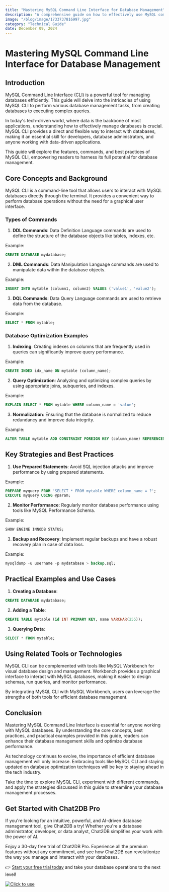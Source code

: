 ```yaml
---
title: "Mastering MySQL Command Line Interface for Database Management"
description: "A comprehensive guide on how to effectively use MySQL command line interface for efficient database management."
image: "/blog/image/1733737816997.jpg"
category: "Technical Guide"
date: December 09, 2024
---
```


# Mastering MySQL Command Line Interface for Database Management


<Authors date="December 09, 2024">
  <Author name="Aiden Stone" link="https://chat2db.ai" />
</Authors>

## Introduction
MySQL Command Line Interface (CLI) is a powerful tool for managing databases efficiently. This guide will delve into the intricacies of using MySQL CLI to perform various database management tasks, from creating databases to executing complex queries.

In today's tech-driven world, where data is the backbone of most applications, understanding how to effectively manage databases is crucial. MySQL CLI provides a direct and flexible way to interact with databases, making it an essential skill for developers, database administrators, and anyone working with data-driven applications.

This guide will explore the features, commands, and best practices of MySQL CLI, empowering readers to harness its full potential for database management.

## Core Concepts and Background
MySQL CLI is a command-line tool that allows users to interact with MySQL databases directly through the terminal. It provides a convenient way to perform database operations without the need for a graphical user interface.

### Types of Commands
1. **DDL Commands**: Data Definition Language commands are used to define the structure of the database objects like tables, indexes, etc.

Example:
```sql
CREATE DATABASE mydatabase;
```

2. **DML Commands**: Data Manipulation Language commands are used to manipulate data within the database objects.

Example:
```sql
INSERT INTO mytable (column1, column2) VALUES ('value1', 'value2');
```

3. **DQL Commands**: Data Query Language commands are used to retrieve data from the database.

Example:
```sql
SELECT * FROM mytable;
```

### Database Optimization Examples
1. **Indexing**: Creating indexes on columns that are frequently used in queries can significantly improve query performance.

Example:
```sql
CREATE INDEX idx_name ON mytable (column_name);
```

2. **Query Optimization**: Analyzing and optimizing complex queries by using appropriate joins, subqueries, and indexes.

Example:
```sql
EXPLAIN SELECT * FROM mytable WHERE column_name = 'value';
```

3. **Normalization**: Ensuring that the database is normalized to reduce redundancy and improve data integrity.

Example:
```sql
ALTER TABLE mytable ADD CONSTRAINT FOREIGN KEY (column_name) REFERENCES othertable (column_name);
```

## Key Strategies and Best Practices
1. **Use Prepared Statements**: Avoid SQL injection attacks and improve performance by using prepared statements.

Example:
```sql
PREPARE myquery FROM 'SELECT * FROM mytable WHERE column_name = ?';
EXECUTE myquery USING @param;
```

2. **Monitor Performance**: Regularly monitor database performance using tools like MySQL Performance Schema.

Example:
```sql
SHOW ENGINE INNODB STATUS;
```

3. **Backup and Recovery**: Implement regular backups and have a robust recovery plan in case of data loss.

Example:
```sql
mysqldump -u username -p mydatabase > backup.sql;
```

## Practical Examples and Use Cases
1. **Creating a Database**:
```sql
CREATE DATABASE mydatabase;
```

2. **Adding a Table**:
```sql
CREATE TABLE mytable (id INT PRIMARY KEY, name VARCHAR(255));
```

3. **Querying Data**:
```sql
SELECT * FROM mytable;
```

## Using Related Tools or Technologies
MySQL CLI can be complemented with tools like MySQL Workbench for visual database design and management. Workbench provides a graphical interface to interact with MySQL databases, making it easier to design schemas, run queries, and monitor performance.

By integrating MySQL CLI with MySQL Workbench, users can leverage the strengths of both tools for efficient database management.

## Conclusion
Mastering MySQL Command Line Interface is essential for anyone working with MySQL databases. By understanding the core concepts, best practices, and practical examples provided in this guide, readers can enhance their database management skills and optimize database performance.

As technology continues to evolve, the importance of efficient database management will only increase. Embracing tools like MySQL CLI and staying updated on database optimization techniques will be key to staying ahead in the tech industry.

Take the time to explore MySQL CLI, experiment with different commands, and apply the strategies discussed in this guide to streamline your database management processes.

## Get Started with Chat2DB Pro

If you're looking for an intuitive, powerful, and AI-driven database management tool, give Chat2DB a try! Whether you're a database administrator, developer, or data analyst, Chat2DB simplifies your work with the power of AI.

Enjoy a 30-day free trial of Chat2DB Pro. Experience all the premium features without any commitment, and see how Chat2DB can revolutionize the way you manage and interact with your databases.

👉 [Start your free trial today](https://chat2db.ai/pricing) and take your database operations to the next level!


[![Click to use](/image/blog/bg/chat2db.jpg)](https://chat2db.ai/)
